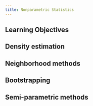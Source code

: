 ```yaml
---
title: Nonparametric Statistics
---
```


## Learning Objectives {.unnumbered}

## Density estimation

## Neighborhood methods

## Bootstrapping

## Semi-parametric methods
